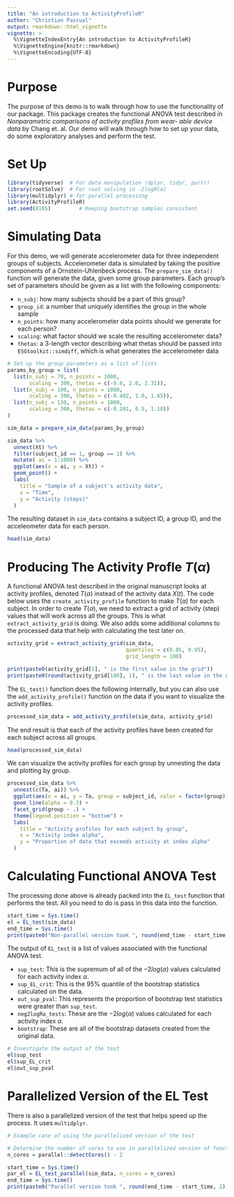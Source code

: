 ```yaml
---
title: "An introduction to ActivityProfileR"
author: "Christian Pascual"
output: rmarkdown::html_vignette
vignette: >
  %\VignetteIndexEntry{An introduction to ActivityProfileR}
  %\VignetteEngine{knitr::rmarkdown}
  %\VignetteEncoding{UTF-8}
---
```


# Purpose

The purpose of this demo is to walk through how to use the functionality of our package. This package creates the functional ANOVA test described in *Nonparametric comparisons of activity profiles from wear- able device data* by Chang et. al. Our demo will walk through how to set up your data, do some exploratory analyses and perform the test.

# Set Up

```r
library(tidyverse)  # For data manipulation (dplyr, tidyr, purrr)
library(rootSolve)  # For root solving in -2logR(a)
library(multidplyr) # for parallel processing
library(ActivityProfileR)
set.seed(8105)         # Keeping bootstrap samples consistent
```

# Simulating Data

For this demo, we will generate accelerometer data for three independent groups of subjects. Accelerometer data is simulated by taking the positive components of a Ornstein-Uhlenbeck process. The `prepare_sim_data()` function will generate the data, given some group parameters. Each group's set of parameters should be given as a list with the following components:

- `n_subj`: how many subjects should be a part of this group?
- `group_id`: a number that uniquely identifies the group in the whole sample
- `n_points`: how many accelerometer data points should we generate for each person?
- `scaling`: what factor should we scale the resulting accelerometer data?
- `thetas`: a 3-length vector describing what thetas should be passed into `ESGtoolkit::simdiff`, which is what generates the accelerometer data

```r
# Set up the group parameters as a list of lists
params_by_group = list(
  list(n_subj = 70, n_points = 1000, 
       scaling = 300, thetas = c(-0.8, 2.0, 2.31)),
  list(n_subj = 100, n_points = 1000, 
       scaling = 300, thetas = c(-0.402, 1.0, 1.65)),
  list(n_subj = 130, n_points = 1000, 
       scaling = 300, thetas = c(-0.201, 0.5, 1.18))
)

sim_data = prepare_sim_data(params_by_group)
```

```r
sim_data %>% 
  unnest(Xt) %>% 
  filter(subject_id == 1, group == 1) %>% 
  mutate( ai = 1:1000) %>% 
  ggplot(aes(x = ai, y = Xt)) +
  geom_point() +
  labs(
    title = "Sample of a subject's activity data",
    x = "Time",
    y = "Activity (steps)"
  )
```

The resulting dataset in `sim_data` contains a subject ID, a group ID, and the acceleometer data for each person.

```r
head(sim_data)
```

# Producing The Activity Profle $T(\alpha)$

A functional ANOVA test described in the original manuscript looks at activity profiles, denoted $T(\alpha)$ instead of the activity data $X(t)$. The code below uses the `create_activity_profile` function to make $T(\alpha)$ for each subject. In order to create $T(\alpha)$, we need to extract a grid of activity (step) values that will work across all the groups. This is what `extract_activity_grid` is doing. We also adds some additional columns to the processed data that help with calculating the test later on. 

```r
activity_grid = extract_activity_grid(sim_data, 
                                      quantiles = c(0.05, 0.95),
                                      grid_length = 100)
```

```r
print(paste0(activity_grid[1], " is the first value in the grid"))
print(paste0(round(activity_grid[100], 1), " is the last value in the grid"))
```

The `EL_test()` function does the following internally, but you can also use the `add_activity_profile()` function on the data if you want to visualize the activity profiles.

```r
processed_sim_data = add_activity_profile(sim_data, activity_grid)
```

The end result is that each of the activity profiles have been created for each subject across all groups.

```r
head(processed_sim_data)
```

We can visualize the activity profiles for each group by unnesting the data and plotting by group.

```r
processed_sim_data %>% 
  unnest(c(Ta, ai)) %>% 
  ggplot(aes(x = ai, y = Ta, group = subject_id, color = factor(group))) + 
  geom_line(alpha = 0.3) + 
  facet_grid(group ~ .) +
  theme(legend.position = "bottom") +
  labs(
    title = "Activity profiles for each subject by group",
    x = "Activity index alpha",
    y = "Proportion of data that exceeds activity at index alpha"
  )
```

# Calculating Functional ANOVA Test

The processing done above is already packed into the `EL_test` function that performs the test. All you need to do is pass in this data into the function.

```r
start_time = Sys.time()
el = EL_test(sim_data)
end_time = Sys.time()
print(paste0("Non-parallel version took ", round(end_time - start_time, 2), " minutes to run."))
```

The output of `EL_test` is a list of values associated with the functional ANOVA test. 

- `sup_test`: This is the supremum of all of the $-2log(\alpha)$ values calculated for each activity index $\alpha$.
- `sup_EL_crit`: This is the 95% quantile of the bootstrap statistics calculated on the data.
- `out_sup_pval`: This represents the proportion of bootstrap test statistics were greater than `sup_test`.
- `neg2logRa_tests`: These are the $-2log(\alpha)$ values calculated for each activity index $\alpha$.
- `bootstrap`: These are all of the bootstrap datasets created from the original data.

```r
# Investigate the output of the test
el$sup_test
el$sup_EL_crit
el$out_sup_pval
```

# Parallelized Version of the EL Test

There is also a parallelized version of the test that helps speed up the process. It uses `multidplyr`.

```r
# Example case of using the parallelized version of the test

# Determine the number of cores to use in parallelized version of functions
n_cores = parallel::detectCores() - 2

start_time = Sys.time()
par_el = EL_test_parallel(sim_data, n_cores = n_cores)
end_time = Sys.time()
print(paste0("Parallel version took ", round(end_time - start_time, 2), " minutes to run."))
```


